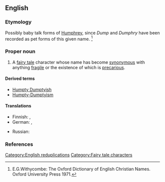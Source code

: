 ==English==
{{wikipedia}}

===Etymology===
Possibly baby talk forms of [[Humphrey]], since  ''Dump'' and ''Dumphry'' have been recorded as pet forms of this given name. <ref> E.G.Withycombe: The Oxford Dictionary of English Christian Names. Oxford University Press 1971. </ref>

===Proper noun===
{{en-proper noun}}

# A [[fairy tale]] character whose name has become [[synonymous]] with anything [[fragile]] or the existence of which is [[precarious]].

====Derived terms====
* [[Humpty Dumptyish]]
* [[Humpty-Dumptyism]]

====Translations====
{{trans-top|fairy tale character}}
* Finnish: {{t|fi|Lilleri Lalleri}}, {{t|fi|Tyyris Tyllerö}}
* German: {{t|de|Humpty Dumpty|m}}, {{t|de|Goggelmoggel|m}}
{{trans-mid}}
* Russian: {{t+|ru|Шалтай-Болтай|m|tr=Šaltáj-Boltáj}}
{{trans-bottom}}

===References===
<references/>

[[Category:English reduplications]]
[[Category:Fairy tale characters]]